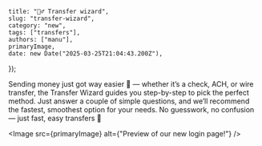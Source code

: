 
    title: "🧙‍♂️ Transfer wizard",
    slug: "transfer-wizard",
    category: "new",
    tags: ["transfers"],
    authors: ["manu"],
    primaryImage,
    date: new Date("2025-03-25T21:04:43.200Z"),
});

Sending money just got way easier 💸 — whether it’s a check, ACH, or wire transfer, the Transfer Wizard guides you step-by-step to pick the perfect method. Just answer a couple of simple questions, and we’ll recommend the fastest, smoothest option for your needs. No guesswork, no confusion — just fast, easy transfers 🚀

<Image src={primaryImage} alt={"Preview of our new login page!"} />
